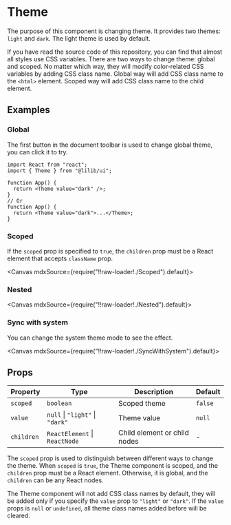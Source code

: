 
<Meta title="Configs/Theme" />

# Theme

The purpose of this component is changing theme. It provides two themes: `light` and `dark`. The light theme is used by default.

If you have read the source code of this repository, you can find that almost all styles use CSS variables. There are two ways to change theme: global and scoped. No matter which way, they will modify color-related CSS variables by adding CSS class name. Global way will add CSS class name to the `<html>` element. Scoped way will add CSS class name to the child element.

## Examples

### Global

The first button in the document toolbar is used to change global theme, you can click it to try.

```tsx
import React from "react";
import { Theme } from "@lilib/ui";

function App() {
  return <Theme value="dark" />;
}
// Or
function App() {
  return <Theme value="dark">...</Theme>;
}
```

### Scoped

If the `scoped` prop is specified to `true`, the `children` prop must be a React element that accepts `className` prop.

<Canvas mdxSource={require("!!raw-loader!./Scoped").default}>
  <Story id="examples-theme--scoped" />
</Canvas>

### Nested

<Canvas mdxSource={require("!!raw-loader!./Nested").default}>
  <Story id="examples-theme--nested" />
</Canvas>

### Sync with system

You can change the system theme mode to see the effect.

<Canvas mdxSource={require("!!raw-loader!./SyncWithSystem").default}>
  <Story id="examples-theme--sync-with-system" />
</Canvas>

## Props

| Property   | Type                            | Description                  | Default |
| ---------- | ------------------------------- | ---------------------------- | ------- |
| `scoped`   | `boolean`                       | Scoped theme                 | `false` |
| `value`    | `null` \| `"light"` \| `"dark"` | Theme value                  | `null`  |
| `children` | `ReactElement` \| `ReactNode`   | Child element or child nodes | -       |

The `scoped` prop is used to distinguish between different ways to change the theme. When `scoped` is `true`, the Theme component is scoped, and the `children` prop must be a React element. Otherwise, it is global, and the `children` can be any React nodes.

The Theme component will not add CSS class names by default, they will be added only if you specify the `value` prop to `"light"` or `"dark"`. If the `value` props is `null` or `undefined`, all theme class names added before will be cleared.

